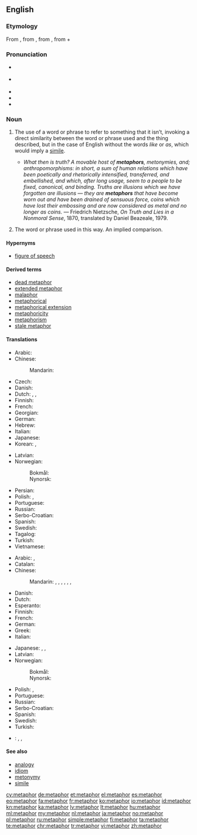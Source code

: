 ==English==

{{wikipedia}}

===Etymology===
From {{etyl|la|en}} {{term|metaphora|lang=la}}, from {{etyl|grc|en}} {{term|μεταφορά|tr=metaphora|lang=grc|sc=polytonic}}, from {{term|μεταφέρω||I transfer, apply|tr=metapherō|lang=grc|sc=polytonic}}, from {{term|μετά||with, across, after|tr=meta|lang=grc|sc=polytonic}} + {{term|φέρω||I bear, carry|tr=pherō|lang=grc|sc=polytonic}}

===Pronunciation===
* {{a|UK}} {{IPA|/ˈmɛt.ə.fɔː(ɹ)/}}
* {{a|US}} {{IPA|/ˈme.tə.fɚ/|/ˈmɛt.ə.fɔɹ/}}
* {{audio|en-us-metaphor.ogg|Audio (US)}}
* {{hyphenation|meta|phor}}
* {{rhymes|ɔː(ɹ)}}

===Noun===
{{en-noun|~}}

# {{context|uncountable|figure of speech|lang=en}} The use of a word or phrase to refer to something that it isn’t, invoking a direct similarity between the word or phrase used and the thing described, but in the case of English without the words ''like'' or ''as'', which would imply a [[simile]].
#* ''What then is truth? A movable host of '''metaphors''', metonymies, and; anthropomorphisms: in short, a sum of human relations which have been poetically and rhetorically intensified, transferred, and embellished, and which, after long usage, seem to a people to be fixed, canonical, and binding. Truths are illusions which we have forgotten are illusions &mdash; they are '''metaphors''' that have become worn out and have been drained of sensuous force, coins which have lost their embossing and are now considered as metal and no longer as coins.'' &mdash; Friedrich Nietzsche, ''On Truth and Lies in a Nonmoral Sense'', 1870, translated by Daniel Beazeale, 1979.
# {{context|countable|rhetoric|lang=en}} The word or phrase used in this way.  An implied comparison.

====Hypernyms====
* [[figure of speech]]

====Derived terms====
* [[dead metaphor]]
* [[extended metaphor]]
* [[malaphor]]
* [[metaphorical]]
* [[metaphorical extension]]
* [[metaphoricity]]
* [[metaphorism]]
* [[stale metaphor]]

====Translations====
{{trans-top|uncountable: figure of speech}}
* Arabic: {{t+|ar|مجاز|m|tr=majaaz}}
* Chinese:
*: Mandarin: {{t+|cmn|比喻|tr=bǐyù|sc=Hani}}
* Czech: {{t+|cs|metafora|f}}
* Danish: {{t|da|metafor|c}}
* Dutch: {{t+|nl|metafoor}}, {{t+|nl|beeldspraak}}, {{t+|nl|vergelijking}}
* Finnish: {{t+|fi|metafora}}
* French: {{t+|fr|métaphore|f}}
* Georgian: {{t+|ka|მეტაფორა|tr=metap'ora|sc=Geor}}
* German: {{t+|de|Metapher|f}}
* Hebrew: {{t+|he|מטפורה|tr=metáfora}}
* Italian: {{t+|it|metafora|f}}
* Japanese: {{t+|ja|比喩|tr=ひゆ, hiyu}}
* Korean: {{t|ko|은유|tr=eunyu|sc=Kore}}, {{t|ko|암유|tr=amyu|sc=Kore}}
{{trans-mid}}
* Latvian: {{t+|lv|metafora|f}}
* Norwegian:
*: Bokmål: {{t+|no|metafor|m}}
*: Nynorsk: {{t|nn|metafor|m}}
* Persian: {{t+|fa|استعاره|sc=fa-Arab}}
* Polish: {{t+|pl|przenośnia|f}}, {{t+|pl|metafora|f}}
* Portuguese: {{t+|pt|metáfora|f}}
* Russian: {{t+|ru|метафора|f}}
* Serbo-Croatian: {{t|sh|metafora|f}}
* Spanish: {{t|es|metáforo|m}}
* Swedish: {{t+|sv|metafor|c}}
* Tagalog: {{t+|tl|metafora}}
* Turkish: {{t+|tr|metafor|c}}
* Vietnamese: {{t+|vi|ẩn dụ}}
{{trans-bottom}}

{{trans-top|countable: word or phrase used in metaphor}}
* Arabic: {{t+|ar|مجاز|m|tr=majaaz}}, {{t|ar|استعارة|f|tr=isti3aara}}
* Catalan: {{t|ca|metàfora|f}}
* Chinese:
*: Mandarin: {{t+|cmn|比喻|tr=bǐyù|sc=Hani}}, {{t+|cmn|隱喻|sc=Hani}}, {{t|cmn|隐喻|tr=yǐnyù|sc=Hani}}, {{t|cmn|比擬|sc=Hani}}, {{t+|cmn|比拟|tr=bǐnǐ|sc=Hani}}, {{t+|cmn|象徵|sc=Hani}}, {{t+|cmn|象征|tr=xiàngzhēng|sc=Hani}}
* Danish: {{t|da|metafor|c}}
* Dutch: {{t+|nl|metafoor|m}}
* Esperanto: {{t|eo|metaforo}}
* Finnish: {{t+|fi|metafora}}
* French: {{t+|fr|métaphore|f}}
* German: {{t+|de|Metapher|f}}
* Greek: {{t+|el|μεταφορά|f}}
* Italian: {{t+|it|metafora|f}}
{{trans-mid}}
* Japanese: {{t+|ja|比喩|tr=ひゆ, hiyu}}, {{t|ja|隠喩|tr=いんゆ, in'yu}}, {{t+|ja|象徴|tr=しょうちょう, shōchō}}
* Latvian: {{t|lv|metaforia|f}}
* Norwegian:
*: Bokmål: {{t+|no|metafor|m}}
*: Nynorsk: {{t|nn|metafor|m}}
* Polish: {{t+|pl|przenośnia|f}}, {{t+|pl|metafora|f}}
* Portuguese: {{t+|pt|metáfora|f}}
* Russian: {{t+|ru|метафора|f|tr=metáfora}}
* Serbo-Croatian: {{t|sh|metafora|f}}
* Spanish: {{t|es|metáforo|m}}
* Swedish: {{t+|sv|metafor|c}}
* Turkish: {{t+|tr|metafor|c}}
{{trans-bottom}}

{{checktrans-top}}
* {{ttbc|id}}: {{t+|id|metafora}}, {{t+|id|analogi}}, {{t+|id|umpama|alt=perumpamaan}} <!-- was linked this way; kind of strange -->
{{trans-bottom}}

====See also====
* [[analogy]]
* [[idiom]]
* [[metonymy]]
* [[simile]]

[[cy:metaphor]]
[[de:metaphor]]
[[et:metaphor]]
[[el:metaphor]]
[[es:metaphor]]
[[eo:metaphor]]
[[fa:metaphor]]
[[fr:metaphor]]
[[ko:metaphor]]
[[io:metaphor]]
[[id:metaphor]]
[[kn:metaphor]]
[[ka:metaphor]]
[[lv:metaphor]]
[[lt:metaphor]]
[[hu:metaphor]]
[[ml:metaphor]]
[[my:metaphor]]
[[nl:metaphor]]
[[ja:metaphor]]
[[no:metaphor]]
[[pl:metaphor]]
[[ru:metaphor]]
[[simple:metaphor]]
[[fi:metaphor]]
[[ta:metaphor]]
[[te:metaphor]]
[[chr:metaphor]]
[[tr:metaphor]]
[[vi:metaphor]]
[[zh:metaphor]]
